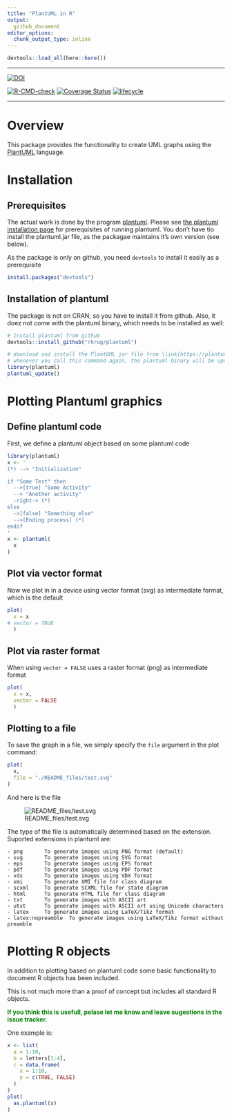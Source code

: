 ```yaml
---
title: "PlantUML in R"
output: 
  github_document
editor_options: 
  chunk_output_type: inline
---
```


<!-- README.md is generated from README.Rmd. Please edit that file -->

```r
devtools::load_all(here::here())
```
-----

[![DOI](https://zenodo.org/badge/DOI/10.5281/zenodo.1922215.svg)](https://doi.org/10.5281/zenodo.1922215)

[![R-CMD-check](https://github.com/rkrug/plantuml/workflows/R-CMD-check/badge.svg)](https://github.com/rkrug/plantuml/actions)
[![Coverage Status](https://img.shields.io/codecov/c/github/rkrug/plantuml/master.svg)](https://codecov.io/github/rkrug/plantuml?branch=master)
[![lifecycle](https://img.shields.io/badge/lifecycle-maturing-blue.svg)](https://www.tidyverse.org/lifecycle/#maturing)
 
 -----
 
 
# Overview
This package provides the functionality to create UML graphs using the [PlantUML](https://plantuml.com/) language.

# Installation

## Prerequisites
The actual work is done by the program [plantuml](https://plantuml.com/). Please see [the plantuml installation page](https://plantuml.com/faq-install) for prerequisites of running plantuml. You don't have tio install the plantuml.jar file, as the packagae maintains it's own version (see below).

As the package is only on github, you need `devtools` to install it easily as a prerequisite

```r
install.packages("devtools")
```

## Installation of plantuml
The package is not on CRAN, so you have to install it from github. Also, it doez not come with the plantuml binary, which needs to be installed as well:
```r
# Install plantuml from github
devtools::install_github("rkrug/plantuml")

# download and install the PlantUML jar file from \link{https://plantuml.com/download}
# whenever you call this command again, the plantuml binary will be updated to the newest version
library(plantuml)
plantuml_update()
```

# Plotting Plantuml graphics
## Define plantuml code
First, we define a plantuml object based on some plantuml code 
```r
library(plantuml)
x <- '
(*) --> "Initialization"

if "Some Test" then
  -->[true] "Some Activity"
  --> "Another activity"
  -right-> (*)
else
  ->[false] "Something else"
  -->[Ending process] (*)
endif
'
x <- plantuml( 
  x
)
```

## Plot via vector format
Now we plot in in a device using vector format (svg) as intermediate format, which is the default

```r
plot( 
  x = x
# vector = TRUE
  )
```

## Plot via raster format
When using `vector = FALSE` uses a raster format (png) as intermediate format

```r
plot( 
  x = x,
  vector = FALSE
  )
```


## Plotting to a file
To save the graph in a file, we simply specify the `file` argument in the plot command:
```r
plot( 
  x, 
  file = "./README_files/test.svg" 
)
```

And here is the file

![README_files/test.svg](./README_files/test.svg)

The type of the file is automatically determined based on the extension. Suported extensions in plantuml are:

    - png		To generate images using PNG format (default)
    - svg		To generate images using SVG format
    - eps		To generate images using EPS format
    - pdf		To generate images using PDF format
    - vdx		To generate images using VDX format
    - xmi		To generate XMI file for class diagram
    - scxml		To generate SCXML file for state diagram
    - html		To generate HTML file for class diagram
    - txt		To generate images with ASCII art
    - utxt		To generate images with ASCII art using Unicode characters
    - latex		To generate images using LaTeX/Tikz format
    - latex:nopreamble	To generate images using LaTeX/Tikz format without preamble
   
# Plotting R objects

In addition to plotting based on plantuml code some basic functionality to document R objects has been included. 

This is not much more than a proof of concept but includes all standard R objects. 

**<span style="color:green">If you think this is usefull, pelase let me know and leave sugestions in the issue tracker.</span>**

One example is:

```r
x <- list(
  a = 1:10,
  b = letters[1:4],
  c = data.frame(
    x = 1:10,
    y = c(TRUE, FALSE)
  )
)
plot(
  as.plantuml(x)
)

```

<!-- # **<span style="color:red">TODO</span>** -->
<!-- - make selection dependant on installed packages, as `vector = TRUE` requires postscript to be installed! -->
<!-- - update documentation and  -->
<!-- - add tests for `plot.plantuml()` -->
 
